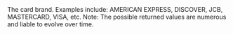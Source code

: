   

<ParamField body="Brand" type="string" >     
The card brand. Examples include: AMERICAN EXPRESS, DISCOVER, JCB, MASTERCARD, VISA, etc.  
Note: The possible returned values are numerous and liable to evolve over time. 
</ParamField>